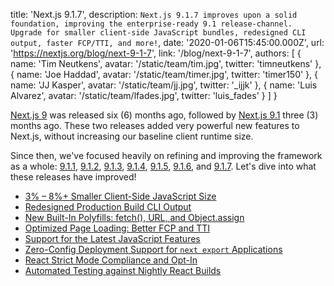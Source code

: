   title: 'Next.js 9.1.7',
  description: `Next.js 9.1.7 improves upon a solid foundation, improving the enterprise-ready 9.1 release-channel. Upgrade for smaller client-side JavaScript bundles, redesigned CLI output, faster FCP/TTI, and more!`,
  date: '2020-01-06T15:45:00.000Z',
  url: 'https://nextjs.org/blog/next-9-1-7',
  link: '/blog/next-9-1-7',
  authors: [
    {
      name: 'Tim Neutkens',
      avatar: '/static/team/tim.jpg',
      twitter: 'timneutkens'
    },
    {
      name: 'Joe Haddad',
      avatar: '/static/team/timer.jpg',
      twitter: 'timer150'
    },
    {
      name: 'JJ Kasper',
      avatar: '/static/team/jj.jpg',
      twitter: '_ijjk'
    },
    {
      name: 'Luis Alvarez',
      avatar: '/static/team/lfades.jpg',
      twitter: 'luis_fades'
    }
  ]
}

[Next.js 9](/blog/next-9) was released six (6) months ago, followed by [Next.js 9.1](/blog/next-9-1) three (3) months ago.
These two releases added very powerful new features to Next.js, without increasing our baseline client runtime size.

Since then, we've focused heavily on refining and improving the framework as a whole:
[9.1.1](https://github.com/vercel/next.js/releases/tag/v9.1.1),
[9.1.2](https://github.com/vercel/next.js/releases/tag/v9.1.2),
[9.1.3](https://github.com/vercel/next.js/releases/tag/v9.1.3),
[9.1.4](https://github.com/vercel/next.js/releases/tag/v9.1.4),
[9.1.5](https://github.com/vercel/next.js/releases/tag/v9.1.5),
[9.1.6](https://github.com/vercel/next.js/releases/tag/v9.1.6),
and [9.1.7](https://github.com/vercel/next.js/releases/tag/v9.1.7).
Let's dive into what these releases have improved!

- [3% – 8%+ Smaller Client-Side JavaScript Size](#3--8-smaller-client-side-javascript-size)
- [Redesigned Production Build CLI Output](#redesigned-production-build-cli-output)
- [New Built-In Polyfills: fetch(), URL, and Object.assign](#new-built-in-polyfills-fetch-url-and-objectassign)
- [Optimized Page Loading: Better FCP and TTI](#optimized-page-loading-better-fcp-and-tti)
- [Support for the Latest JavaScript Features](#support-for-the-latest-javascript-features)
- [Zero-Config Deployment Support for `next export` Applications](#zero-config-deployment-support-for-next-export-applications)
- [React Strict Mode Compliance and Opt-In](#react-strict-mode-compliance-and-opt-in)
- [Automated Testing against Nightly React Builds](#automated-testing-against-nightly-react-builds)
